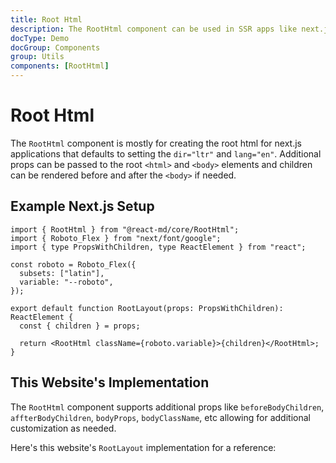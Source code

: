 ```yaml
---
title: Root Html
description: The RootHtml component can be used in SSR apps like next.js to create the root html structure.
docType: Demo
docGroup: Components
group: Utils
components: [RootHtml]
---
```


# Root Html

The `RootHtml` component is mostly for creating the root html for next.js
applications that defaults to setting the `dir="ltr"` and `lang="en"`.
Additional props can be passed to the root `<html>` and `<body>` elements and
children can be rendered before and after the `<body>` if needed.

## Example Next.js Setup

```tsx fileName="src/app/layout.tsx"
import { RootHtml } from "@react-md/core/RootHtml";
import { Roboto_Flex } from "next/font/google";
import { type PropsWithChildren, type ReactElement } from "react";

const roboto = Roboto_Flex({
  subsets: ["latin"],
  variable: "--roboto",
});

export default function RootLayout(props: PropsWithChildren): ReactElement {
  const { children } = props;

  return <RootHtml className={roboto.variable}>{children}</RootHtml>;
}
```

## This Website's Implementation

The `RootHtml` component supports additional props like `beforeBodyChildren`,
`affterBodyChildren`, `bodyProps`, `bodyClassName`, etc allowing for additional customization as needed.

Here's this website's `RootLayout` implementation for a reference:

```import source="@/app/(main)/layout.tsx"

```
